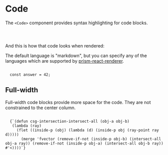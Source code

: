 

# Code

The `<Code>` component provides syntax highlighting for code blocks.

<Code language="tsx">
  <Sample variant="basic" as="source" />
</Code>

And this is how that code looks when rendered:

<Sample variant="basic" language="javascript" />

The default language is "markdown", but you can specify any of the languages
which are supported by [prism-react-renderer](https://github.com/FormidableLabs/prism-react-renderer).

<Code language="javascript">
  const answer = 42;
</Code>

## Full-width

Full-width code blocks provide more space for the code. They are not constrained to the center column.

<Code language="javascript" fullWidth>
  {`(defun csg-intersection-intersect-all (obj-a obj-b)
   (lambda (ray)
     (flet ((inside-p (obj) (lambda (d) (inside-p obj (ray-point ray d)))))
       (merge 'fvector (remove-if-not (inside-p obj-b) (intersect-all obj-a ray)) (remove-if-not (inside-p obj-a) (intersect-all obj-b ray)) #'<))))`}
</Code>
